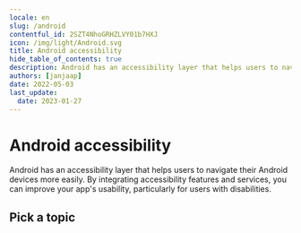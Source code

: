 ```yaml
---
locale: en
slug: /android
contentful_id: 2SZT4NhoGRHZLVY01b7HXJ
icon: /img/light/Android.svg
title: Android accessibility
hide_table_of_contents: true
description: Android has an accessibility layer that helps users to navigate their Android devices more easily. By integrating accessibility features, you can improve your app's usability, particularly for users with disabilities.
authors: [janjaap]
date: 2022-05-03
last_update:
  date: 2023-01-27
---
```


# Android accessibility

Android has an accessibility layer that helps users to navigate their Android devices more easily. By integrating accessibility features and services, you can improve your app's usability, particularly for users with disabilities.

## Pick a topic

<LinkList title="List of Android accessibility topics" isHighlighted={true}>
  <LinkListItem url="/en/docs/android/samples" title="Browse Android code samples" pageTitle="Android accessibility code samples" shortDescription="Browse code samples to learn how to build more accessible Android apps." icon="/img/light/code.svg" iconAlt="Code icon"/>
  <LinkListItem url="/en/docs/android/features" title="Learn about Android accessibility features" pageTitle="Android accessibility features" shortDescription="Learn about the accessibility features that are offered by Android." icon="/img/light/features.svg" iconAlt="Features icon"/>
</LinkList>

